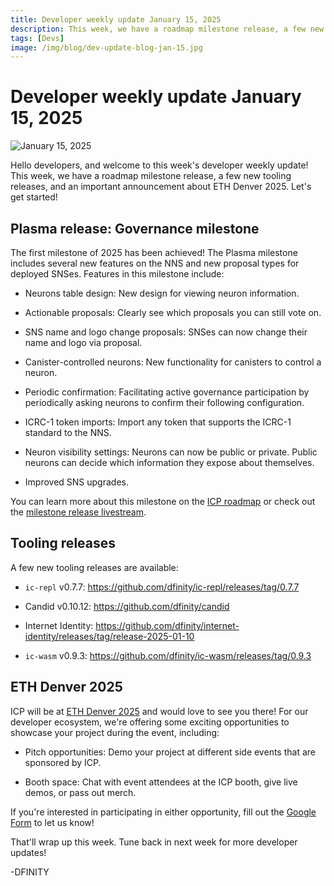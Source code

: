 ```yaml
---
title: Developer weekly update January 15, 2025
description: This week, we have a roadmap milestone release, a few new tooling releases, and an important announcement about ETH Denver 2025.
tags: [Devs]
image: /img/blog/dev-update-blog-jan-15.jpg
---
```


# Developer weekly update January 15, 2025

![January 15, 2025](../../static/img/blog/dev-update-blog-jan-15.jpg)

Hello developers, and welcome to this week's developer weekly update! This week, we have a roadmap milestone release, a few new tooling releases, and an important announcement about ETH Denver 2025. Let's get started!

## Plasma release: Governance milestone

The first milestone of 2025 has been achieved! The Plasma milestone includes several new features on the NNS and new proposal types for deployed SNSes. Features in this milestone include:

- Neurons table design: New design for viewing neuron information.

- Actionable proposals: Clearly see which proposals you can still vote on.

- SNS name and logo change proposals: SNSes can now change their name and logo via proposal.

- Canister-controlled neurons: New functionality for canisters to control a neuron.

- Periodic confirmation: Facilitating active governance participation by periodically asking neurons to confirm their following configuration.

- ICRC-1 token imports: Import any token that supports the ICRC-1 standard to the NNS.

- Neuron visibility settings: Neurons can now be public or private. Public neurons can decide which information they expose about themselves.

- Improved SNS upgrades.

You can learn more about this milestone on the [ICP roadmap](https://internetcomputer.org/roadmap#Governance%20&%20Tokenomics-Plasma) or check out the [milestone release livestream](https://www.youtube.com/watch?v=W01GOBBVY1w).

## Tooling releases

A few new tooling releases are available:

- `ic-repl` v0.7.7: https://github.com/dfinity/ic-repl/releases/tag/0.7.7

- Candid v0.10.12: https://github.com/dfinity/candid

- Internet Identity: https://github.com/dfinity/internet-identity/releases/tag/release-2025-01-10

- `ic-wasm` v0.9.3: https://github.com/dfinity/ic-wasm/releases/tag/0.9.3


## ETH Denver 2025

ICP will be at [ETH Denver 2025](https://www.ethdenver.com/) and would love to see you there! For our developer ecosystem, we're offering some exciting opportunities to showcase your project during the event, including:

- Pitch opportunities: Demo your project at different side events that are sponsored by ICP.

- Booth space: Chat with event attendees at the ICP booth, give live demos, or pass out merch.

If you're interested in participating in either opportunity, fill out the [Google Form](https://docs.google.com/forms/d/e/1FAIpQLSdqWNBRiy-rW2uLt7lhW9am5a6NWidT956oBLrUjkV9gEOTJw/viewform) to let us know!

That'll wrap up this week. Tune back in next week for more developer updates!

-DFINITY